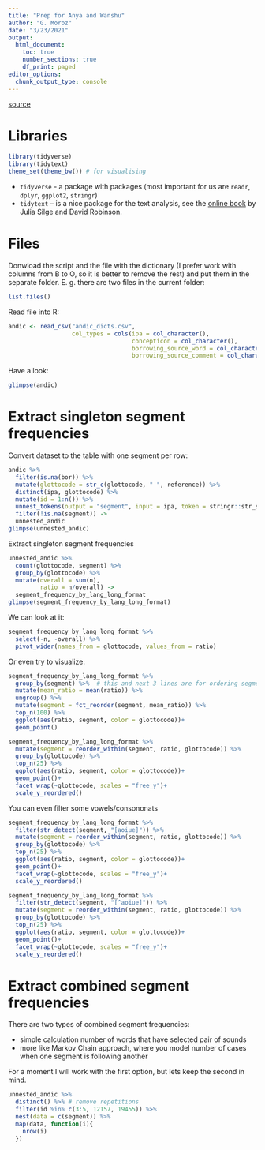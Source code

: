 ```yaml
---
title: "Prep for Anya and Wanshu"
author: "G. Moroz"
date: "3/23/2021"
output: 
  html_document:
    toc: true
    number_sections: true
    df_print: paged
editor_options: 
  chunk_output_type: console
---
```


[source](https://github.com/agricolamz/prep_for_anya_and_wanshu)

# Libraries

```r
library(tidyverse)
library(tidytext)
theme_set(theme_bw()) # for visualising
```

* `tidyverse` - a package with packages (most important for us are `readr`, `dplyr`, `ggplot2`, `stringr`)
* `tidytext` -- is a nice package for the text analysis, see the [online book](https://www.tidytextmining.com/) by Julia Silge and David Robinson.

# Files

Donwload the script and the file with the dictionary (I prefer work with columns from B to O, so it is better to remove the rest) and put them in the separate folder. E. g. there are two files in the current folder:

```r
list.files()
```

Read file into R:

```r
andic <- read_csv("andic_dicts.csv", 
                  col_types = cols(ipa = col_character(),
                                   concepticon = col_character(),
                                   borrowing_source_word = col_character(),
                                   borrowing_source_comment = col_character()))
```

Have a look:
```r
glimpse(andic)
```

# Extract singleton segment frequencies

Convert dataset to the table with one segment per row:

```r
andic %>%
  filter(is.na(bor)) %>% 
  mutate(glottocode = str_c(glottocode, " ", reference)) %>% 
  distinct(ipa, glottocode) %>% 
  mutate(id = 1:n()) %>% 
  unnest_tokens(output = "segment", input = ipa, token = stringr::str_split, pattern = "-", drop = FALSE) %>% 
  filter(!is.na(segment)) ->
  unnested_andic
glimpse(unnested_andic)
```

Extract singleton segment frequencies

```r
unnested_andic %>% 
  count(glottocode, segment) %>% 
  group_by(glottocode) %>% 
  mutate(overall = sum(n),
         ratio = n/overall) ->
  segment_frequency_by_lang_long_format
glimpse(segment_frequency_by_lang_long_format)
```

We can look at it:

```r
segment_frequency_by_lang_long_format %>% 
  select(-n, -overall) %>% 
  pivot_wider(names_from = glottocode, values_from = ratio)
```

Or even try to visualize:

```r
segment_frequency_by_lang_long_format %>% 
  group_by(segment) %>%  # this and next 3 lines are for ordering segments
  mutate(mean_ratio = mean(ratio)) %>% 
  ungroup() %>% 
  mutate(segment = fct_reorder(segment, mean_ratio)) %>% 
  top_n(100) %>% 
  ggplot(aes(ratio, segment, color = glottocode))+
  geom_point()

segment_frequency_by_lang_long_format %>% 
  mutate(segment = reorder_within(segment, ratio, glottocode)) %>% 
  group_by(glottocode) %>% 
  top_n(25) %>% 
  ggplot(aes(ratio, segment, color = glottocode))+
  geom_point()+
  facet_wrap(~glottocode, scales = "free_y")+
  scale_y_reordered()
```

You can even filter some vowels/consononats
```r
segment_frequency_by_lang_long_format %>% 
  filter(str_detect(segment, "[aoiue]")) %>% 
  mutate(segment = reorder_within(segment, ratio, glottocode)) %>% 
  group_by(glottocode) %>% 
  top_n(25) %>% 
  ggplot(aes(ratio, segment, color = glottocode))+
  geom_point()+
  facet_wrap(~glottocode, scales = "free_y")+
  scale_y_reordered()

segment_frequency_by_lang_long_format %>% 
  filter(str_detect(segment, "[^aoiue]")) %>% 
  mutate(segment = reorder_within(segment, ratio, glottocode)) %>% 
  group_by(glottocode) %>% 
  top_n(25) %>% 
  ggplot(aes(ratio, segment, color = glottocode))+
  geom_point()+
  facet_wrap(~glottocode, scales = "free_y")+
  scale_y_reordered()
```

# Extract combined segment frequencies

There are two types of combined segment frequencies:

* simple calculation number of words that have selected pair of sounds
* more like Markov Chain approach, where you model number of cases when one segment is following another

For a moment I will work with the first option, but lets keep the second in mind.

```r
unnested_andic %>% 
  distinct() %>% # remove repetitions
  filter(id %in% c(3:5, 12157, 19455)) %>% 
  nest(data = c(segment)) %>% 
  map(data, function(i){
    nrow(i)
  })
```


